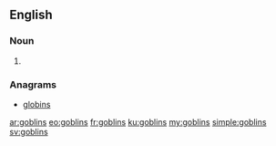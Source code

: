 ==English==

===Noun===
{{head|en|plural}}

# {{plural of|goblin|lang=en}}

===Anagrams===
* [[globins#English|globins]]

[[ar:goblins]]
[[eo:goblins]]
[[fr:goblins]]
[[ku:goblins]]
[[my:goblins]]
[[simple:goblins]]
[[sv:goblins]]
